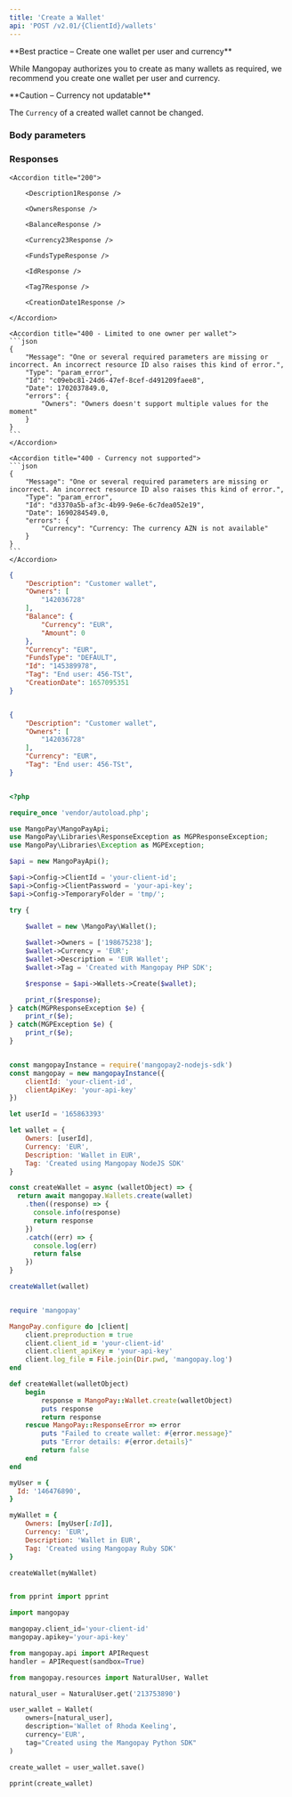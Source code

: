 ```yaml
---
title: 'Create a Wallet'  
api: 'POST /v2.01/{ClientId}/wallets'  
---
```


  

<Note>  
**Best practice – Create one wallet per user and currency** 
  
While Mangopay authorizes you to create as many wallets as required, we recommend you create one wallet per user and currency.  
</Note>  

<Warning>  
**Caution – Currency not updatable** 
  
The `Currency` of a created wallet cannot be changed.  
</Warning>  

### Body parameters  

<Description1 />  

<Owners />  

<Currency21 />  

<Tag6 />  

### Responses  

<AccordionGroup>

    <Accordion title="200">  

        <Description1Response />  

        <OwnersResponse />  

        <BalanceResponse />  

        <Currency23Response />  

        <FundsTypeResponse />  

        <IdResponse />  

        <Tag7Response />  

        <CreationDate1Response />

    </Accordion>

</AccordionGroup>  

<AccordionGroup>  

    <Accordion title="400 - Limited to one owner per wallet">
    ```json
    {
        "Message": "One or several required parameters are missing or incorrect. An incorrect resource ID also raises this kind of error.",
        "Type": "param_error",
        "Id": "c09ebc81-24d6-47ef-8cef-d491209faee8",
        "Date": 1702037849.0,
        "errors": {
            "Owners": "Owners doesn't support multiple values for the moment"
        }
    }  
    ```  
    </Accordion>

    <Accordion title="400 - Currency not supported">
    ```json
    {
        "Message": "One or several required parameters are missing or incorrect. An incorrect resource ID also raises this kind of error.",
        "Type": "param_error",
        "Id": "d3370a5b-af3c-4b99-9e6e-6c7dea052e19",
        "Date": 1690284549.0,
        "errors": {
            "Currency": "Currency: The currency AZN is not available"
        }
    }  
    ```  
    </Accordion>

</AccordionGroup>  

<ResponseExample>  

```json 200  
{
    "Description": "Customer wallet",
    "Owners": [
        "142036728"
    ],
    "Balance": {
        "Currency": "EUR",
        "Amount": 0
    },
    "Currency": "EUR",
    "FundsType": "DEFAULT",
    "Id": "145389978",
    "Tag": "End user: 456-TSt",
    "CreationDate": 1657095351
}  

 ```  

</ResponseExample>  

<RequestExample>  
  
```json REST  

{
    "Description": "Customer wallet",
    "Owners": [
        "142036728"
    ],
    "Currency": "EUR",
    "Tag": "End user: 456-TSt",
}  
```  

  
```php PHP  

<?php 

require_once 'vendor/autoload.php';

use MangoPay\MangoPayApi;
use MangoPay\Libraries\ResponseException as MGPResponseException;
use MangoPay\Libraries\Exception as MGPException;

$api = new MangoPayApi();

$api->Config->ClientId = 'your-client-id';
$api->Config->ClientPassword = 'your-api-key';
$api->Config->TemporaryFolder = 'tmp/';

try {
    
    $wallet = new \MangoPay\Wallet();

    $wallet->Owners = ['198675238'];
    $wallet->Currency = 'EUR';
    $wallet->Description = 'EUR Wallet';
    $wallet->Tag = 'Created with Mangopay PHP SDK';

    $response = $api->Wallets->Create($wallet);

    print_r($response);
} catch(MGPResponseException $e) {
    print_r($e);
} catch(MGPException $e) {
    print_r($e);
}  
```  

  
```javascript NodeJS  

const mangopayInstance = require('mangopay2-nodejs-sdk')
const mangopay = new mangopayInstance({
    clientId: 'your-client-id',
    clientApiKey: 'your-api-key'
})

let userId = '165863393'

let wallet = {
    Owners: [userId],
    Currency: 'EUR',
    Description: 'Wallet in EUR',
    Tag: 'Created using Mangopay NodeJS SDK'
}

const createWallet = async (walletObject) => {
  return await mangopay.Wallets.create(wallet)
    .then((response) => {
      console.info(response)
      return response
    })
    .catch((err) => {
      console.log(err)
      return false
    })
}

createWallet(wallet)  
```  

  
```ruby Ruby  

require 'mangopay'

MangoPay.configure do |client|
    client.preproduction = true
    client.client_id = 'your-client-id'
    client.client_apiKey = 'your-api-key'
    client.log_file = File.join(Dir.pwd, 'mangopay.log')
end

def createWallet(walletObject)
    begin
        response = MangoPay::Wallet.create(walletObject)
        puts response
        return response
    rescue MangoPay::ResponseError => error
        puts "Failed to create wallet: #{error.message}"
        puts "Error details: #{error.details}"
        return false
    end
end

myUser = {
  Id: '146476890',
}

myWallet = {
    Owners: [myUser[:Id]],
    Currency: 'EUR',
    Description: 'Wallet in EUR',
    Tag: 'Created using Mangopay Ruby SDK'
}

createWallet(myWallet)  
```  

  
```python Python  

from pprint import pprint

import mangopay

mangopay.client_id='your-client-id'
mangopay.apikey='your-api-key'

from mangopay.api import APIRequest
handler = APIRequest(sandbox=True)

from mangopay.resources import NaturalUser, Wallet

natural_user = NaturalUser.get('213753890')

user_wallet = Wallet(
    owners=[natural_user],
    description='Wallet of Rhoda Keeling',
    currency='EUR',
    tag="Created using the Mangopay Python SDK"
)

create_wallet = user_wallet.save()

pprint(create_wallet)  
```  

  
</RequestExample>